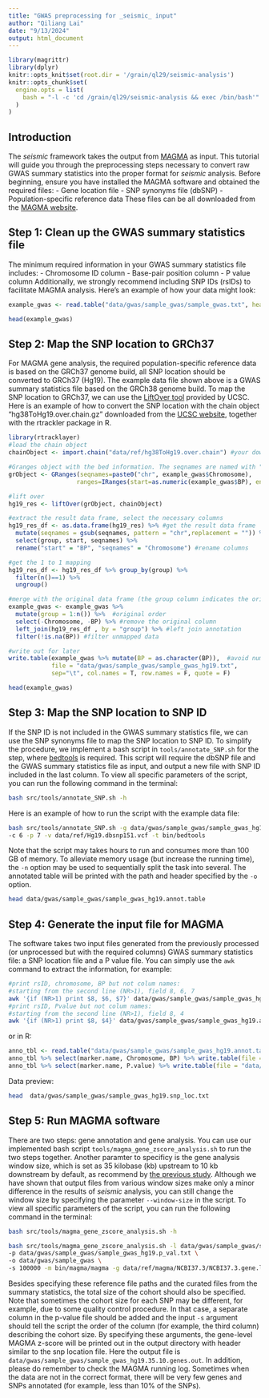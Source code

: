 ```yaml
---
title: "GWAS preprocessing for _seismic_ input"
author: "Qiliang Lai"
date: "9/13/2024"
output: html_document
---
```


```r
library(magrittr)
library(dplyr)
knitr::opts_knit$set(root.dir = '/grain/ql29/seismic-analysis')
knitr::opts_chunk$set(
  engine.opts = list(
    bash = "-l -c 'cd /grain/ql29/seismic-analysis && exec /bin/bash'"
  )
)
```

## Introduction

The _seismic_ framework takes the output from [MAGMA](https://journals.plos.org/ploscompbiol/article?id=10.1371/journal.pcbi.1004219) as input. 
This tutorial will guide you through the preprocessing steps necessary to convert raw GWAS summary statistics into the proper format for _seismic_ analysis.
Before beginning, ensure you have installed the MAGMA software and obtained the required files:
- Gene location file
- SNP synonyms file (dbSNP)
- Population-specific reference data
These files can be all downloaded from the [MAGMA website](https://cncr.nl/research/magma/). 

## Step 1: Clean up the GWAS summary statistics file
The minimum required information in your GWAS summary statistics file includes:
- Chromosome ID column
- Base-pair position column
- P value column
Additionally, we strongly recommend including SNP IDs (rsIDs) to facilitate MAGMA analysis. Here's an example of how your data might look:

```r
example_gwas <- read.table("data/gwas/sample_gwas/sample_gwas.txt", header = T) %>% as_tibble() #your data path

head(example_gwas)
```

## Step 2: Map the SNP location to GRCh37 
For MAGMA gene analysis, the required population-specific reference data is based on the GRCh37 genome build, all SNP location should be converted to GRCh37 (Hg19).
The example data file shown above is a GWAS summary statistics file based on the GRCh38 genome build.
To map the SNP location to GRCh37, we can use the [LiftOver tool](https://genome.ucsc.edu/cgi-bin/hgLiftOver) provided by UCSC. 
Here is an example of how to convert the SNP location with the chain object "hg38ToHg19.over.chain.gz" downloaded from the [UCSC website](https://hgdownload.cse.ucsc.edu/goldenpath/hg19/liftOver/), together with the rtrackler package in R. 

```r
library(rtracklayer)
#load the chain object
chainObject <- import.chain("data/ref/hg38ToHg19.over.chain") #your downloaded chain object

#Granges object with the bed information. The seqnames are named with "chr" prefix.
grObject <- GRanges(seqnames=paste0("chr", example_gwas$Chromosome),
                   ranges=IRanges(start=as.numeric(example_gwas$BP), end=as.numeric(example_gwas$BP)+1))

#lift over
hg19_res <- liftOver(grObject, chainObject)

#extract the result data frame, select the necessary columns
hg19_res_df <- as.data.frame(hg19_res) %>% #get the result data frame
  mutate(seqnames = gsub(seqnames, pattern = "chr",replacement = "")) %>% #change pattern back
  select(group, start, seqnames) %>%
  rename("start" = "BP", "seqnames" = "Chromosome") #rename columns

#get the 1 to 1 mapping
hg19_res_df <- hg19_res_df %>% group_by(group) %>% 
  filter(n()==1) %>%
  ungroup() 

#merge with the original data frame (the group column indicates the original position in the table)
example_gwas <- example_gwas %>%
  mutate(group = 1:n()) %>%  #original order 
  select(-Chromosome, -BP) %>% #remove the original column
  left_join(hg19_res_df , by = "group") %>% #left join annotation
  filter(!is.na(BP)) #filter unmapped data

#write out for later
write.table(example_gwas %>% mutate(BP = as.character(BP)),  #avoid numerical output 
            file = "data/gwas/sample_gwas/sample_gwas_hg19.txt", 
            sep="\t", col.names = T, row.names = F, quote = F)

head(example_gwas)
```

## Step 3: Map the SNP location to SNP ID
If the SNP ID is not included in the GWAS summary statistics file, we can use the SNP synonyms file to map the SNP location to SNP ID. 
To simplify the procedure, we implement a bash script in `tools/annotate_SNP.sh` for the step, where [bedtools](https://bedtools.readthedocs.io/en/latest/) is required.
This script will require the dbSNP file and the GWAS summary statistics file as input, and output a new file with SNP ID included in the last column.
To view all specific parameters of the script, you can run the following command in the terminal: 

```bash
bash src/tools/annotate_SNP.sh -h
```

Here is an example of how to run the script with the example data file:
```bash
bash src/tools/annotate_SNP.sh -g data/gwas/sample_gwas/sample_gwas_hg19.txt -o data/gwas/sample_gwas/sample_gwas_hg19 \
-c 6 -p 7 -v data/ref/Hg19.dbsnp151.vcf -t bin/bedtools
```
Note that the script may takes hours to run and consumes more than 100 GB of memory. To alleviate memory usage (but increase the running time), the `-n` option may be used to sequentially split the task into several. 
The annotated table will be printed with the path and header specified by the `-o` option. 
```bash
head data/gwas/sample_gwas/sample_gwas_hg19.annot.table
```

## Step 4: Generate the input file for MAGMA
The software takes two input files generated from the previously processed (or unprocessed but with the required columns) GWAS summary statistics file: a SNP location file and a P value file.
You can simply use the `awk` command to extract the information, for example:
```bash
#print rsID, chromosome, BP but not colum names:
#starting from the second line (NR>1), field 8, 6, 7
awk '{if (NR>1) print $8, $6, $7}' data/gwas/sample_gwas/sample_gwas_hg19.annot.table > data/gwas/sample_gwas/sample_gwas_hg19.snp_loc.txt
#print rsID, Pvalue but not colum names:
#starting from the second line (NR>1), field 8, 4
awk '{if (NR>1) print $8, $4}' data/gwas/sample_gwas/sample_gwas_hg19.annot.table > data/gwas/sample_gwas/sample_gwas_hg19.p_val.txt
```

or in R:
```r
anno_tbl <- read.table("data/gwas/sample_gwas/sample_gwas_hg19.annot.table", header=T)
anno_tbl %>% select(marker.name, Chromosome, BP) %>% write.table(file = "data/gwas/sample_gwas/sample_gwas_hg19.snp_loc.txt", col.names = F, row.names = F, quote = F, sep="\t")
anno_tbl %>% select(marker.name, P.value) %>% write.table(file = "data/gwas/sample_gwas/sample_gwas_hg19.p_val.txt", col.names = F, row.names = F, quote = F, sep="\t")
```

Data preview:
```bash
head  data/gwas/sample_gwas/sample_gwas_hg19.snp_loc.txt
```

## Step 5: Run MAGMA software
There are two steps: gene annotation and gene analysis. You can use our implemented bash script `tools/magma_gene_zscore_analysis.sh` to run the two steps together. 
Another paramter to specificy is the gene analysis window size, which is set as 35 kilobase (kb) upstream to 10 kb downstream by default, as recommend by [the previous study](https://www.nature.com/articles/s41588-020-0610-9).
Although we have shown that output files from various window sizes make only a minor difference in the results of _seismic_ analysis, you can still change the window size by specifying the parameter `--window-size` in the script. 
To view all specific parameters of the script, you can run the following command in the terminal:
```bash
bash src/tools/magma_gene_zscore_analysis.sh -h
```
```bash
bash src/tools/magma_gene_zscore_analysis.sh -l data/gwas/sample_gwas/sample_gwas_hg19.snp_loc.txt \
-p data/gwas/sample_gwas/sample_gwas_hg19.p_val.txt \
-o data/gwas/sample_gwas \
-s 100000 -m bin/magma/magma -g data/ref/magma/NCBI37.3/NCBI37.3.gene.loc -b data/ref/magma/g1000_eur/g1000_eur 
```
Besides specifying these reference file paths and the curated files from the summary statistics, the total size of the cohort should also be specified. Note that sometimes the cohort size for each SNP may be different, for example, due to some quality control procedure. In that case, a separate column in the p-value file should be added and the input `-s` argument should tell the script the order of the column (for example, the third column) describing the cohort size. By specifying these arguments, the gene-level MAGMA z-score will be printed out in the output directory with header similar to the snp location file. Here the output file is `data/gwas/sample_gwas/sample_gwas_hg19.35.10.genes.out`. In addition, please do remember to check the MAGMA running log. Sometimes when the data are not in the correct format, there will be very few genes and SNPs annotated (for example, less than 10% of the SNPs).
